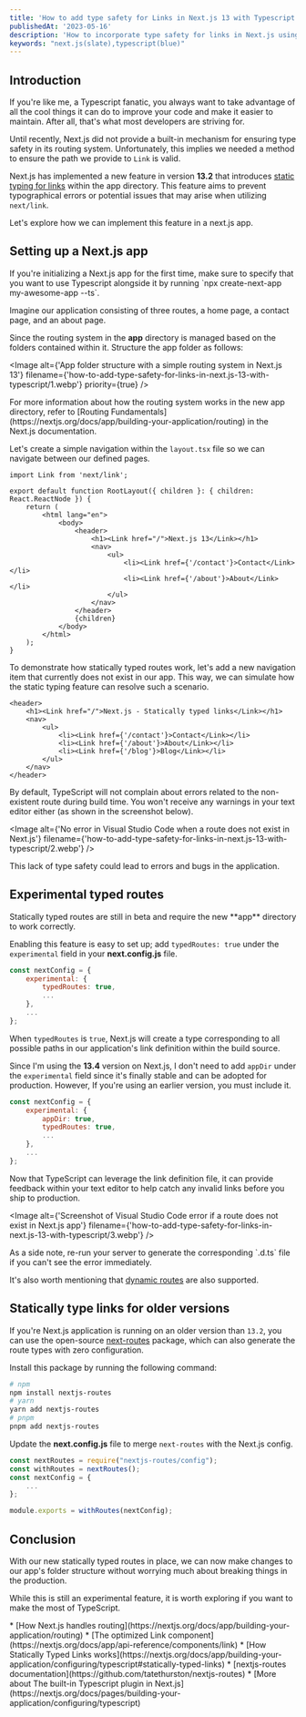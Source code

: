 ```yaml
---
title: 'How to add type safety for Links in Next.js 13 with Typescript'
publishedAt: '2023-05-16'
description: 'How to incorporate type safety for links in Next.js using Typescript and the newly introduced statically typed routes.'
keywords: "next.js(slate),typescript(blue)"
---
```


## Introduction
If you're like me, a Typescript fanatic, you always want to take advantage of all the cool things it can do to improve your code and make it easier to maintain. After all, that's what most developers are striving for.

Until recently, Next.js did not provide a built-in mechanism for ensuring type safety in its routing system. Unfortunately, this implies we needed a method to ensure the path we provide to `Link` is valid.

Next.js has implemented a new feature in version **13.2** that introduces [static typing for links](https://nextjs.org/blog/next-13-2#statically-typed-links) within the app directory. This feature aims to prevent typographical errors or potential issues that may arise when utilizing `next/link`.

Let's explore how we can implement this feature in a next.js app.

## Setting up a Next.js app
<Callout type="WARNING">
If you're initializing a Next.js app for the first time, make sure to specify that you want to use Typescript alongside it by running `npx create-next-app my-awesome-app --ts`.
</Callout>

Imagine our application consisting of three routes, a home page, a contact page, and an about page.

Since the routing system in the **app** directory is managed based on the folders contained within it. Structure the app folder as follows:

<Image alt={'App folder structure with a simple routing system in Next.js 13'} filename={'how-to-add-type-safety-for-links-in-next.js-13-with-typescript/1.webp'} priority={true} />


<Callout>
For more information about how the routing system works in the new app directory, refer to [Routing Fundamentals](https://nextjs.org/docs/app/building-your-application/routing) in the Next.js documentation.
</Callout>

Let's create a simple navigation within the `layout.tsx` file so we can navigate between our defined pages.

```tsx title="app/layout.tsx" showLineNumbers
import Link from 'next/link';

export default function RootLayout({ children }: { children: React.ReactNode }) {
	return (
		<html lang="en">
			<body>
				<header>
					<h1><Link href="/">Next.js 13</Link></h1>
					<nav>
						<ul>
							<li><Link href={'/contact'}>Contact</Link></li>
							<li><Link href={'/about'}>About</Link></li>
						</ul>
					</nav>
				</header>
				{children}
			</body>
		</html>
	);
}
```

To demonstrate how statically typed routes work, let's add a new navigation item that currently does not exist in our app. This way, we can simulate how the static typing feature can resolve such a scenario.

```tsx {7} showLineNumbers
<header>
	<h1><Link href="/">Next.js - Statically typed links</Link></h1>
	<nav>
		<ul>
			<li><Link href={'/contact'}>Contact</Link></li>
			<li><Link href={'/about'}>About</Link></li>
			<li><Link href={'/blog'}>Blog</Link></li>
		</ul>
	</nav>
</header>
```

By default, TypeScript will not complain about errors related to the non-existent route during build time. You won't receive any warnings in your text editor either (as shown in the screenshot below).

<Image alt={'No error in Visual Studio Code when a route does not exist in Next.js'} filename={'how-to-add-type-safety-for-links-in-next.js-13-with-typescript/2.webp'} />


This lack of type safety could lead to errors and bugs in the application.

## Experimental typed routes

<Callout type="WARNING">
Statically typed routes are still in beta and require the new **app** directory to work correctly.
</Callout>

Enabling this feature is easy to set up; add `typedRoutes: true` under the `experimental` field in your **next.config.js** file.

```js showLineNumbers
const nextConfig = {
	experimental: {
		typedRoutes: true,
        ...
	},
    ...
};
```

When `typedRoutes` is `true`, Next.js will create a type corresponding to all possible paths in our application's link definition within the build source.

Since I'm using the **13.4** version on Next.js, I don't need to add `appDir` under the `experimental` field since it's finally stable and can be adopted for production. However, If you're using an earlier version, you must include it.

```js {3} showLineNumbers
const nextConfig = {
	experimental: {
        appDir: true,
		typedRoutes: true,
        ...
	},
    ...
};
```

Now that TypeScript can leverage the link definition file, it can provide feedback within your text editor to help catch any invalid links before you ship to production.

<Image alt={'Screenshot of Visual Studio Code error if a route does not exist in Next.js app'} filename={'how-to-add-type-safety-for-links-in-next.js-13-with-typescript/3.webp'} />

<Callout>
As a side note, re-run your server to generate the corresponding `.d.ts` file if you can't see the error immediately.

It's also worth mentioning that [dynamic routes](https://nextjs.org/docs/app/building-your-application/routing/dynamic-routes) are also supported.
</Callout>

## Statically type links for older versions
If you're Next.js application is running on an older version than `13.2`, you can use the open-source [next-routes](https://github.com/tatethurston/nextjs-routes) package, which can also generate the route types with zero configuration.

Install this package by running the following command:

```bash
# npm
npm install nextjs-routes
# yarn
yarn add nextjs-routes
# pnpm
pnpm add nextjs-routes
```

Update the **next.config.js** file to merge `next-routes` with the Next.js config.

```js {1,2,7} showLineNumbers
const nextRoutes = require("nextjs-routes/config");
const withRoutes = nextRoutes();
const nextConfig = {
    ...
};

module.exports = withRoutes(nextConfig);
```

## Conclusion
With our new statically typed routes in place, we can now make changes to our app's folder structure without worrying much about breaking things in the production.

While this is still an experimental feature, it is worth exploring if you want to make the most of TypeScript.

<Callout type="RESOURCES">
* [How Next.js handles routing](https://nextjs.org/docs/app/building-your-application/routing)
* [The optimized Link component](https://nextjs.org/docs/app/api-reference/components/link)
* [How Statically Typed Links works](https://nextjs.org/docs/app/building-your-application/configuring/typescript#statically-typed-links)
* [nextjs-routes documentation](https://github.com/tatethurston/nextjs-routes)
* [More about The built-in Typescript plugin in Next.js](https://nextjs.org/docs/pages/building-your-application/configuring/typescript)
</Callout>
